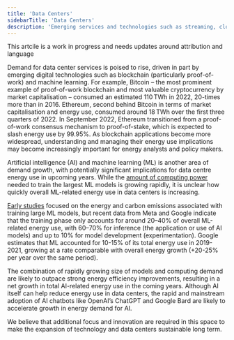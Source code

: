 ```yaml
---
title: 'Data Centers'
sidebarTitle: 'Data Centers'
description: 'Emerging services and technologies such as streaming, cloud gaming, blockchain, artificial intelligence, machine learning and virtual reality are poised to boost demand for data services'
---
```


<Note>
    This artcile is a work in progress and needs updates around attribution and language
</Note>


Demand for data center services is poised to rise, driven in part by emerging digital technologies such as blockchain (particularly proof-of-work) and machine learning. For example, Bitcoin – the most prominent example of proof-of-work blockchain and most valuable cryptocurrency by market capitalisation – consumed an estimated 110 TWh in 2022, 20-times more than in 2016. Ethereum, second behind Bitcoin in terms of market capitalisation and energy use, consumed around 18 TWh over the first three quarters of 2022. In September 2022, Ethereum transitioned from a proof-of-work consensus mechanism to proof-of-stake, which is expected to slash energy use by 99.95%. As blockchain applications become more widespread, understanding and managing their energy use implications may become increasingly important for energy analysts and policy makers.

Artificial intelligence (AI) and machine learning (ML) is another area of demand growth, with potentially significant implications for data centre energy use in upcoming years. While the [amount of computing power](https://openai.com/research/ai-and-compute) needed to train the largest ML models is growing rapidly, it is unclear how quickly overall ML-related energy use in data centers is increasing.  

[Early studies](https://arxiv.org/abs/1906.02243) focused on the energy and carbon emissions associated with training large ML models, but recent data from Meta and Google indicate that the training phase only accounts for around 20–40% of overall ML-related energy use, with 60–70% for inference (the application or use of AI models) and up to 10% for model development (experimentation). Google estimates that ML accounted for 10-15% of its total energy use in 2019-2021, growing at a rate comparable with overall energy growth (+20-25% per year over the same period). 

The combination of rapidly growing size of models and computing demand are likely to outpace strong energy efficiency improvements, resulting in a net growth in total AI-related energy use in the coming years. Although AI itself can help reduce energy use in data centers, the rapid and mainstream adoption of AI chatbots like OpenAI’s ChatGPT and Google Bard are likely to accelerate growth in energy demand for AI.

We believe that additional focus and innovation are required in this space to make the expansion of technology and data centers sustainable long term.

